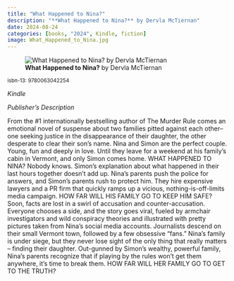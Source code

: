 ```yaml
---
title: "What Happened to Nina?"
description: "**What Happened to Nina?** by Dervla McTiernan"
date: 2024-08-24
categories: [books, "2024", Kindle, fiction]
image: What_Happened_to_Nina.jpg
---
```

![**What Happened to Nina?** by Dervla McTiernan](What_Happened_to_Nina.jpg){fig-align="left"}

<sup>isbn-13: 9780063042254</sup>

*Kindle*

*Publisher's Description*

From the #1 internationally bestselling author of The Murder Rule comes an
emotional novel of suspense about two families pitted against each other--
one seeking justice in the disappearance of their daughter, the other
desperate to clear their son's name. Nina and Simon are the perfect couple.
Young, fun and deeply in love. Until they leave for a weekend at his
family's cabin in Vermont, and only Simon comes home. WHAT HAPPENED TO
NINA? Nobody knows. Simon's explanation about what happened in their last
hours together doesn't add up. Nina's parents push the police for answers,
and Simon's parents rush to protect him. They hire expensive lawyers and a
PR firm that quickly ramps up a vicious, nothing-is-off-limits media
campaign. HOW FAR WILL HIS FAMILY GO TO KEEP HIM SAFE? Soon, facts are lost
in a swirl of accusation and counter-accusation. Everyone chooses a side,
and the story goes viral, fueled by armchair investigators and wild
conspiracy theories and illustrated with pretty pictures taken from Nina's
social media accounts. Journalists descend on their small Vermont town,
followed by a few obsessive "fans." Nina's family is under siege, but they
never lose sight of the only thing that really matters -- finding their
daughter. Out-gunned by Simon's wealthy, powerful family, Nina's parents
recognize that if playing by the rules won't get them anywhere, it's time
to break them. HOW FAR WILL HER FAMILY GO TO GET TO THE TRUTH?